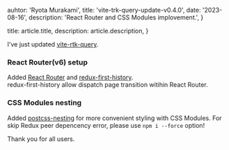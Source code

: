 
  auhtor: 'Ryota Murakami',
  title: 'vite-trk-query-update-v0.4.0',
  date: '2023-08-16',
  description: 'React Router and CSS Modules implovement.',
}

  title: article.title,
  description: article.description,
}

I've just updated [vite-rtk-query](https://github.com/laststance/vite-rtk-query).

### React Router(v6) setup

Added [React Router](https://reactrouter.com/en/main) and [redux-first-history](https://github.com/salvoravida/redux-first-history).\
redux-first-history allow dispatch page transition witihin React Router.

### CSS Modules nesting

Added [postcss-nesting](https://www.npmjs.com/package/postcss-nesting) for more convenient styling with CSS Modules.
For skip Redux peer depencency error, please use `npm i --force` option!

Thank you for all users.
